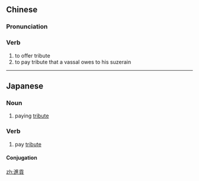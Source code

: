 {{also|进贡}}
==Chinese==
{{zh-forms|s=进贡}}

===Pronunciation===
{{zh-pron
|m=jìngòng
|c=zeon3 gung3
|h=pfs=chin-kung
|mn=chìn-kòng
|cat=v
}}

===Verb===
{{zh-verb}}

# to offer tribute
# to pay tribute that a vassal owes to his suzerain

----

==Japanese==
{{ja-kanjitab|進|貢}}

===Noun===
{{ja-noun|しんこう}}

# paying [[tribute]]

===Verb===
{{ja-verb-suru|k|hira=しんこう|rom=shinkō}}

# pay [[tribute]]

====Conjugation====
{{ja-suru|進貢|しんこう|shinkō}}

[[zh:進貢]]